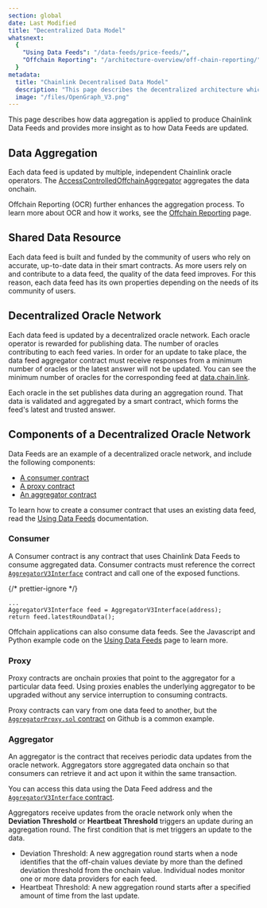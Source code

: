 ```yaml
---
section: global
date: Last Modified
title: "Decentralized Data Model"
whatsnext:
  {
    "Using Data Feeds": "/data-feeds/price-feeds/",
    "Offchain Reporting": "/architecture-overview/off-chain-reporting/",
  }
metadata:
  title: "Chainlink Decentralised Data Model"
  description: "This page describes the decentralized architecture which enables Chainlink to aggregate data from multiple independent node operators."
  image: "/files/OpenGraph_V3.png"
---
```



This page describes how data aggregation is applied to produce Chainlink Data Feeds and provides more insight as to how Data Feeds are updated.

## Data Aggregation

Each data feed is updated by multiple, independent Chainlink oracle operators. The [AccessControlledOffchainAggregator](https://github.com/smartcontractkit/libocr/blob/master/contract/AccessControlledOffchainAggregator.sol) aggregates the data onchain.

Offchain Reporting (OCR) further enhances the aggregation process. To learn more about OCR and how it works, see the [Offchain Reporting](/architecture-overview/off-chain-reporting) page.

<ClickToZoom src="/images/contract-devs/price-aggr.png" />

## Shared Data Resource

Each data feed is built and funded by the community of users who rely on accurate, up-to-date data in their smart contracts. As more users rely on and contribute to a data feed, the quality of the data feed improves. For this reason, each data feed has its own properties depending on the needs of its community of users.

## Decentralized Oracle Network

Each data feed is updated by a decentralized oracle network. Each oracle operator is rewarded for publishing data. The number of oracles contributing to each feed varies. In order for an update to take place, the data feed aggregator contract must receive responses from a minimum number of oracles or the latest answer will not be updated. You can see the minimum number of oracles for the corresponding feed at [data.chain.link](https://data.chain.link).

Each oracle in the set publishes data during an aggregation round. That data is validated and aggregated by a smart contract, which forms the feed's latest and trusted answer.

## Components of a Decentralized Oracle Network

Data Feeds are an example of a decentralized oracle network, and include the following components:

- [A consumer contract](#consumer)
- [A proxy contract](#proxy)
- [An aggregator contract](#aggregator)

To learn how to create a consumer contract that uses an existing data feed, read the [Using Data Feeds](/data-feeds/price-feeds) documentation.

### Consumer

A Consumer contract is any contract that uses Chainlink Data Feeds to consume aggregated data. Consumer contracts must reference the correct [`AggregatorV3Interface`](https://github.com/smartcontractkit/chainlink/blob/master/contracts/src/v0.8/shared/interfaces/AggregatorV3Interface.sol) contract and call one of the exposed functions.

{/* prettier-ignore */}
```solidity
...
AggregatorV3Interface feed = AggregatorV3Interface(address);
return feed.latestRoundData();
```

Offchain applications can also consume data feeds. See the Javascript and Python example code on the [Using Data Feeds](/data-feeds/price-feeds) page to learn more.

### Proxy

Proxy contracts are onchain proxies that point to the aggregator for a particular data feed. Using proxies enables the underlying aggregator to be upgraded without any service interruption to consuming contracts.

Proxy contracts can vary from one data feed to another, but the [`AggregatorProxy.sol` contract](https://github.com/smartcontractkit/chainlink/blob/master/contracts/src/v0.7/dev/AggregatorProxy.sol) on Github is a common example.

### Aggregator

An aggregator is the contract that receives periodic data updates from the oracle network. Aggregators store aggregated data onchain so that consumers can retrieve it and act upon it within the same transaction.

You can access this data using the Data Feed address and the [`AggregatorV3Interface` contract](https://github.com/smartcontractkit/chainlink/blob/master/contracts/src/v0.6/interfaces/AggregatorV3Interface.sol).

Aggregators receive updates from the oracle network only when the **Deviation Threshold** or **Heartbeat Threshold** triggers an update during an aggregation round. The first condition that is met triggers an update to the data.

- Deviation Threshold: A new aggregation round starts when a node identifies that the off-chain values deviate by more than the defined deviation threshold from the onchain value. Individual nodes monitor one or more data providers for each feed.
- Heartbeat Threshold: A new aggregation round starts after a specified amount of time from the last update.
